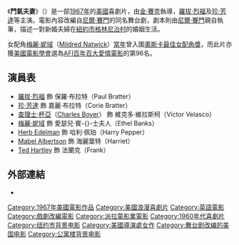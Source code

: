 {{Link style|time=2015-12-11T05:12:35+00:00}}
{{noteTA
|T=zh-tw:裸足佳偶; zh-hk:鬥氣夫妻; zh-cn:新婚燕尔;
|G1=Show}}
{{Infobox film
| name = 鬥氣夫妻
| original_name = ''Barefoot in the Park''
| tw_name = 裸足佳偶
| hk_name = 鬥氣夫妻
| cn_name = 新婚燕尔
| image = Barefoot_movieposter.jpg
| caption = 電影美版海報
| director = [[金·賽克|金·賽克]]（[[:en:Gene_Saks|Gene Saks]]）
| producer = [[Hal_B._Wallis|Hal B. Wallis]]
| writer = [[尼爾·賽門|尼爾·賽門]]
| starring = [[羅拔·烈福|羅拔·烈福]]<br>[[珍·芳達|珍·芳達]]
| music = [[Neal_Hefti|Neal Hefti]]
| cinematography = [[Joseph_LaShelle|Joseph LaShelle]]
| editing = William A. Lyon
| distributor = [[派拉蒙電影公司|派拉蒙電影公司]]
| released = {{start date|1967|5|25}}
| runtime = 106分鐘
| country = [[美國電影|美國]]
| language = 英語
| budget = $2百萬美元
| gross = $19,994,515
}}
《'''鬥氣夫妻'''》（{{lang-en|''Barefoot in the Park''}}）是一部[[1967年電影|1967年]]的[[美國電影|美國]]喜劇片，由[[金·賽克|金·賽克]]執導，[[羅拔·烈福|羅拔·烈福]]及[[珍·芳達|珍·芳達]]等主演。電影內容改編自[[尼爾·賽門|尼爾·賽門]]的同名舞台劇，劇本則由[[尼爾·賽門|尼爾·賽門]]親自執筆，描述一對新婚夫婦在[[紐約市|紐約市]][[格林尼治村|格林尼治村]]的婚姻生活。

女配角[[梅麗·妮域|梅麗·妮域]]（[[:en:Mildred_Natwick|Mildred Natwick]]）[[第40屆奧斯卡金像獎|當年]]曾入圍[[奧斯卡獎|奧斯卡]][[奧斯卡最佳女配角獎|最佳女配角獎]]，而此片亦獲[[美國電影學會|美國電影學會]]選為[[AFI百年百大愛情電影|AFI百年百大愛情電影]]的第96名。

==演員表==
* [[羅拔·烈福|羅拔·烈福]] 飾 保羅·布拉特（Paul Bratter）
* [[珍·芳達|珍·芳達]] 飾 嘉麗·布拉特（Corie Bratter）
* [[查理士·杯亞|查理士·杯亞]]（[[:en:Charles_Boyer|Charles Boyer]]） 飾 維克多·維拉斯柯（Victor Velasco）
* [[梅麗·妮域|梅麗·妮域]] 飾 愛瑟兒·賓-{}-士夫人（Ethel Banks）
* [[Herb_Edelman|Herb Edelman]] 飾 哈利·佩珀（Harry Pepper）
* [[Mabel_Albertson|Mabel Albertson]] 飾 海麗葉特（Harriet）
* [[Ted_Hartley|Ted Hartley]] 飾 法蘭克（Frank）

==外部連結==
* {{Imdb title|id=0061385|title=鬥氣夫妻}}

<!---{{Gene Saks}}--->

{{DEFAULTSORT:Barefoot In The Park (Film)}}
[[Category:1967年美國電影作品|Category:1967年美國電影作品]]
[[Category:美國浪漫喜劇片|Category:美國浪漫喜劇片]]
[[Category:英語電影|Category:英語電影]]
[[Category:戲劇改編電影|Category:戲劇改編電影]]
[[Category:派拉蒙影業電影|Category:派拉蒙影業電影]]
[[Category:1960年代喜劇片|Category:1960年代喜劇片]]
[[Category:纽约市背景电影|Category:纽约市背景电影]]
[[Category:美國導演處女作|Category:美國導演處女作]]
[[Category:舞台剧改编的美国电影|Category:舞台剧改编的美国电影]]
[[Category:公寓楼背景电影|Category:公寓楼背景电影]]